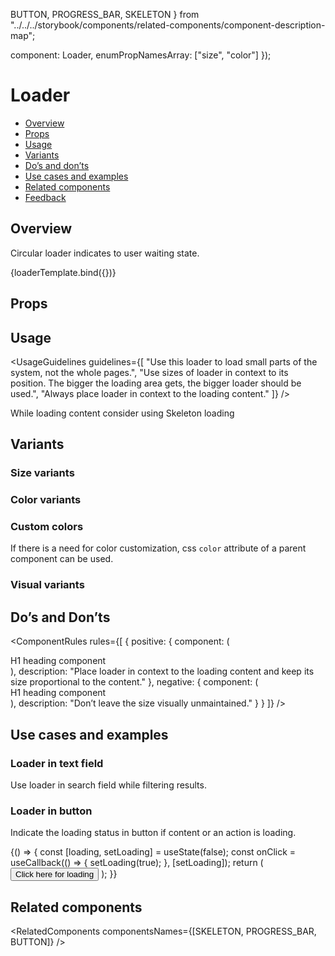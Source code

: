   BUTTON,
  PROGRESS_BAR,
  SKELETON
} from "../../../storybook/components/related-components/component-description-map";


  component: Loader,
  enumPropNamesArray: ["size", "color"]
});

<Meta
  title="Feedback/Loader"
  component={Loader}
  argTypes={metaSettings.argTypes}
  decorators={metaSettings.decorators}
/>

<!--- Component template -->


<!--- Component documentation -->

# Loader

- [Overview](#overview)
- [Props](#props)
- [Usage](#usage)
- [Variants](#variants)
- [Do’s and don’ts](#dos-and-donts)
- [Use cases and examples](#use-cases-and-examples)
- [Related components](#related-components)
- [Feedback](#feedback)

## Overview

Circular loader indicates to user waiting state.

<Canvas>
  <Story name="Overview" args={{ size: Loader.sizes.MEDIUM }}>
    {loaderTemplate.bind({})}
  </Story>
</Canvas>

## Props

<ArgsTable story="Overview" />

## Usage

<UsageGuidelines
  guidelines={[
    "Use this loader to load small parts of the system, not the whole pages.",
    "Use sizes of loader in context to its position. The bigger the loading area gets, the bigger loader should be used.",
    "Always place loader in context to the loading content."
  ]}
/>

<Tip>
  While loading content consider using
  <Link href="/?path=/docs/feedback-skeleton--overview" size={Link.sizes.SMALL}>
    Skeleton loading
  </Link>
</Tip>

## Variants

### Size variants

<Canvas>
  <Story name="Size variants">
    <Flex direction={Flex.directions.ROW} gap={Flex.gaps.SMALL}>
      <StoryDescription description="Xs" vertical align={Flex.align.START}>
        <div className="monday-storybook-loader_size-variants_container">
          <Loader size={Loader.sizes.XS} />
        </div>
      </StoryDescription>
      <StoryDescription description="S" vertical align={Flex.align.START}>
        <div className="monday-storybook-loader_size-variants_container">
          <Loader size={Loader.sizes.SMALL} />
        </div>
      </StoryDescription>
      <StoryDescription description="M" vertical align={Flex.align.START}>
        <div className="monday-storybook-loader_size-variants_container">
          <Loader size={Loader.sizes.MEDIUM} />
        </div>
      </StoryDescription>
      <StoryDescription description="L" vertical align={Flex.align.START}>
        <div className="monday-storybook-loader_size-variants_container">
          <Loader size={Loader.sizes.LARGE} />
        </div>
      </StoryDescription>
    </Flex>
  </Story>
</Canvas>

### Color variants

<Canvas>
  <Story name="Color variants">
    <Flex direction={Flex.directions.ROW} gap={Flex.gaps.SMALL}>
      <StoryDescription description="Primary" vertical align={Flex.align.START}>
        <Loader size={Loader.sizes.MEDIUM} color={Loader.colors.PRIMARY} />
      </StoryDescription>
      <StoryDescription description="Secondary" vertical align={Flex.align.START}>
        <Loader size={Loader.sizes.MEDIUM} color={Loader.colors.SECONDARY} />
      </StoryDescription>
      <StoryDescription description="Dark" vertical align={Flex.align.START}>
        <Loader size={Loader.sizes.MEDIUM} color={Loader.colors.DARK} />
      </StoryDescription>
      <StoryDescription description="OnPrimary" vertical align={Flex.align.START}>
        <Flex direction={Flex.directions.ROW}>
          <div className="monday-storybook-loader_color-variants_on-primary--color-black">
            <Loader size={Loader.sizes.MEDIUM} color={Loader.colors.ON_PRIMARY} />
          </div>
          <div className="monday-storybook-loader_color-variants_on-primary--color-negative">
            <Loader size={Loader.sizes.MEDIUM} color={Loader.colors.ON_PRIMARY} />
          </div>
          <div className="monday-storybook-loader_color-variants_on-primary--color-positive">
            <Loader size={Loader.sizes.MEDIUM} color={Loader.colors.ON_PRIMARY} />
          </div>
          <div className="monday-storybook-loader_color-variants_on-primary--color-primary">
            <Loader size={Loader.sizes.MEDIUM} color={Loader.colors.ON_PRIMARY} />
          </div>
        </Flex>
      </StoryDescription>
    </Flex>
  </Story>
</Canvas>

### Custom colors

If there is a need for color customization, css `color` attribute of a parent component can be used.

<Canvas>
  <Story name="Custom colors">
    <div style={{ color: "var(--color-dark-red)" }}>
      <Loader size={Loader.sizes.MEDIUM} />
    </div>
  </Story>
</Canvas>

### Visual variants

<Canvas>
  <Story name="Visual variants">
    <Flex direction={Flex.directions.ROW} gap={Flex.gaps.SMALL}>
      <StoryDescription description="Casual" vertical align={Flex.align.START}>
        <div align="left">
          <Loader size={Loader.sizes.MEDIUM} />
        </div>
      </StoryDescription>
      <StoryDescription
        description="With background"
        vertical
        align={Flex.align.START}
        headerStyle={{ width: "fitContent" }}
      >
        <div align="left">
          <Loader size={Loader.sizes.MEDIUM} hasBackground />
        </div>
      </StoryDescription>
    </Flex>
  </Story>
</Canvas>

## Do’s and Don’ts

<ComponentRules
  rules={[
    {
      positive: {
        component: (
          <Flex direction={Flex.directions.ROW}>
            <div className="monday-storybook-loader_dos-and-donts_heading">H1 heading component</div>
            <Loader size={Loader.sizes.SMALL} hasBackground />
          </Flex>
        ),
        description: "Place loader in context to the loading content and keep its size proportional to the content."
      },
      negative: {
        component: (
          <Flex direction={Flex.directions.ROW}>
            <div className="monday-storybook-loader_dos-and-donts_heading">H1 heading component</div>
            <Loader size={Loader.sizes.LARGE} hasBackground />
          </Flex>
        ),
        description: "Don’t leave the size visually unmaintained."
      }
    }
  ]}
/>

## Use cases and examples

### Loader in text field

Use loader in search field while filtering results.

<Canvas>
  <Story name="Loader in text field">
    <DialogContentContainer>
      <Search loading placeholder="Board name" />
    </DialogContentContainer>
  </Story>
</Canvas>

### Loader in button

Indicate the loading status in button if content or an action is loading.

<Canvas>
  <Story name="Loader in button">
    {() => {
      const [loading, setLoading] = useState(false);
      const onClick = useCallback(() => {
        setLoading(true);
      }, [setLoading]);
      return (
        <Button loading={loading} onClick={onClick}>
          Click here for loading
        </Button>
      );
    }}
  </Story>
</Canvas>

## Related components

<RelatedComponents componentsNames={[SKELETON, PROGRESS_BAR, BUTTON]} />
